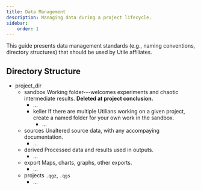 ```yaml
---
title: Data Management
description: Managing data during a project lifecycle.
sidebar: 
    order: 1
---
```



This guide presents data management standards (e.g., naming conventions, directory structures) that should be used by Utile affiliates.

## Directory Structure

<FileTree>

- project_dir       
    - sandbox    Working folder---welcomes experiments and chaotic intermediate results. **Deleted at project conclusion.**
        - ...
        - keller    If there are multiple Utilians working on a given project, create a named folder for your own work in the sandbox.
            - ...
    - sources    Unaltered source data, with any accompaying documentation.
        - ...
    - derived    Processed data and results used in outputs.
        - ...
    - export     Maps, charts, graphs, other exports.
        - ...
    - projects   `.qgz`, `.qgs`
        - ...

</FileTree>